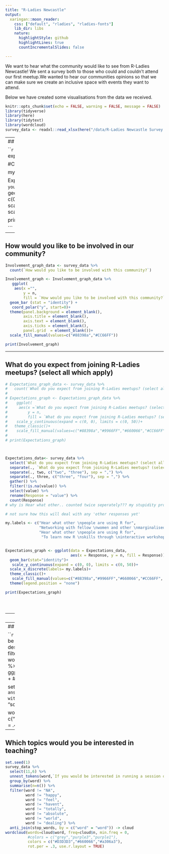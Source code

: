 ```yaml
---
title: "R-Ladies Newcastle"
output:
  xaringan::moon_reader:
    css: ["default", "rladies", "rladies-fonts"]
    lib_dir: libs
    nature:
      highlightStyle: github
      highlightLines: true
      countIncrementalSlides: false

---
```


We want to hear what the community would like to see from R-Ladies Newcastle! We sent a survey both to those who could and couldn't attend our first meetup.We wanted to hear our communities opinions so that we can make sure we create an inclusive space with events they want to attend.

Below we have created some visualisations from the data we received.

```r
knitr::opts_chunk$set(echo = FALSE, warning = FALSE, message = FALSE)
library(tidyverse)
library(here)
library(tidytext)
library(wordcloud)
survey_data <- readxl::read_xlsx(here("/data/R-Ladies Newcastle Survey (Responses).xlsx"))

```

---
## What is the range of experience for our community?


```r

Experience_graph_data <- survey_data %>%
  count(`What is your experience with R?`)
 
#Change Scale_y_continuous so that upper Y value fits the data

my.labels <- c("I am a \nbeginner or\nnew to R", 
               "I am \nprogramming \nbut not in R",
               "I am \nusing R \nregularly", 
               "I have some \nexperience with R")

Experience_graph <- Experience_graph_data %>%
   ggplot(aes(x =`What is your experience with R?`,y = n,
        fill = `What is your experience with R?`))+   
  geom_bar (stat = "identity") +
   scale_y_continuous(expand = c(0, 0), limits = c(0, 50))+
   scale_fill_manual(values=c("#88398a","#9966FF","#660066","#CC66FF"))+
  scale_x_discrete(labels= my.labels)+
  theme_classic()
  
  

print(Experience_graph)

```


---

## How would you like to be involved in our community? 

```r
Involvement_graph_data <- survey_data %>%
  count(`How would you like to be involved with this community?`)

Involvement_graph <- Involvement_graph_data %>%
   ggplot(
    aes(x ="",
        y = n,
        fill = `How would you like to be involved with this community?`))+   
  geom_bar (stat = "identity") +
   coord_polar("y", start=0)+
  theme(panel.background = element_blank(),
        axis.title = element_blank(),
        axis.text = element_blank(),
        axis.ticks = element_blank(),
        panel.grid  = element_blank())+
  scale_fill_manual(values=c("#88398a","#CC66FF"))

print(Involvement_graph)

```

---

## What do you expect from joining R-Ladies meetups? (select all which apply)

```r
# Expectations_graph_data <- survey_data %>%
#   count(`What do you expect from joining R-Ladies meetups? (select all which apply)`)
# 
# Expectations_graph <- Expectations_graph_data %>%
#    ggplot(
#     aes(x =`What do you expect from joining R-Ladies meetups? (select all which apply)`,
#         y = n,
#         fill = `What do you expect from joining R-Ladies meetups? (select all which apply)`))+    geom_bar (stat = "identity") +
#    scale_y_continuous(expand = c(0, 0), limits = c(0, 50))+
#   theme_classic()+
#    scale_fill_manual(values=c("#88398a","#9966FF","#660066","#CC66FF", "#562457"))
#   
# print(Expectations_graph)  



Expectations_data<- survey_data %>% 
  select(`What do you expect from joining R-Ladies meetups? (select all which apply)`) %>% 
  separate(., `What do you expect from joining R-Ladies meetups? (select all which apply)`, c("one", "two"),sep= ",") %>% 
  separate(., two, c("two", "three"), sep = ",") %>% 
  separate(., three, c("three", "four"), sep = ",") %>% 
  gather() %>% 
  filter(!is.na(value)) %>% 
  select(value) %>% 
  rename(Response = "value") %>% 
  count(Response)
# why is Hear what other.. counted twice seperately??? my stupidity probably

# not sure how this will deal with any 'other responses yet'

my.labels <- c("Hear what other \npeople are using R for",
               "Networking with fellow \nwomen and other \nmarginalised genders \nin data science", 
               "Hear what other \npeople are using R for",
                "To learn new R \nskills through \ninteractive workshops \n(e.g. tutorials)")


Expectations_graph <- ggplot(data = Expectations_data, 
                             aes(x = Response, y = n, fill = Response))+
  geom_bar(stat="identity")+
   scale_y_continuous(expand = c(0, 0), limits = c(0, 50))+
  scale_x_discrete(labels= my.labels)+
  theme_classic()+
   scale_fill_manual(values=c("#88398a","#9966FF","#660066","#CC66FF", "#562457"))+
  theme(legend.position = "none")

print(Expectations_graph)  





```

---
## Which topics are you most interested to learn with R?

```r
# splitting the strings was a new skill for me
test <- survey_data$`If you answered yes to learning R, which topics are you most interested to learn with R?`

test <- str_split(test, ",")
test <- unlist(test)
test <- str_trim(test)

test <- as.data.frame(test) %>% rename(Response = "test")

levels(test$Response) <- gsub(" ", "\n", levels(test$Response))

ggplot(data = test)+
  geom_bar(aes(x = Response, fill = Response))+
   theme_classic()+
  theme(axis.text.x = element_text(angle = 45, hjust=1))+
   scale_fill_manual(values=c("#88398a","#9966FF","#660066","#CC66FF", "#562457",
                              "#D3D3D3","#7c5c7c",  "#472c47", "#a306a3", "#edc4ed", "#281828"))+
  theme(legend.position = "none")

```

---
## Which topics are you most interested to learn with R? (Wordcloud)

```r
#survey_data %>% 
#  select(11,6) %>%
#  unnest_tokens(word,`If you would be interested in running a session or presenting some work, please leave a brief description below.`) %>%
#  group_by(word) %>% 
#  summarise(n=n()) %>%
#  filter(word != "NA",
#         word != "happy",
#         word != "feel",
#         word != "havent",
#         word != "totally",
#         word != "absolute",
#         word != "world",
#         word != "dealing") %>%
#  anti_join(stop_words, by = c("word" = "word")) %>% 
#  ggplot(aes(x=reorder(word,-n),y=n)) +
#  geom_bar(aes(fill=n), stat="identity") +
#  theme(axis.text.x = element_text(angle = 45, hjust=1))

set.seed(4)
survey_data %>% 
  select(9,6) %>%
  unnest_tokens(word,`If you answered yes to learning R, which topics are you most interested to learn with R?`) %>%
  group_by(word) %>% 
  summarise(n=n()) %>%
  filter(word != "software's") %>% 
  anti_join(stop_words, by = c("word" = "word")) -> cloud

wordcloud(words=cloud$word, freq=cloud$n, min.freq = 0, colors = c("#D3D3D3","#7c5c7c","#472c47","#a306a3","#9966FF","#660066"),rot.per = .4)
```

---
## Which topics would you be interested in teaching?

```r
set.seed(1)
survey_data %>% 
  select(11,6) %>%
  unnest_tokens(word,`If you would be interested in running a session or presenting some work, please leave a brief description below.`) %>%
  group_by(word) %>% 
  summarise(n=n()) %>%
  filter(word != "NA",
         word != "happy",
         word != "feel",
         word != "havent",
         word != "totally",
         word != "absolute",
         word != "world",
         word != "dealing") %>%
  anti_join(stop_words, by = c("word" = "word")) -> cloud
wordcloud(words=cloud$word, freq=cloud$n, min.freq = 0, 
          #colors = c("grey","purple3","purple1"),
          colors = c("#D3D3D3","#660066","#a306a3"),
          rot.per = .3, use.r.layout = TRUE)

```
